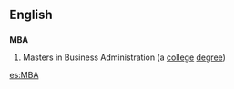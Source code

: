 ==English==
{{wikipedia|Master of Business Administration}}
==={{initialism}}===
'''MBA'''

# Masters in Business Administration (a [[college]] [[degree]])
{{anagrams:en/abm}}
[[es:MBA]]